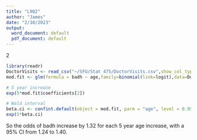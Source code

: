 ---
title: "L9Q2"
author: "James"
date: "2/10/2023"
output:
  word_document: default
  pdf_document: default
---
2
```{r}
library(readr)
DoctorVisits <- read_csv("~/SFU/Stat 475/DoctorVisits.csv",show_col_types = FALSE)
mod.fit <- glm(formula = badh ~ age,family=binomial(link=logit),data=DoctorVisits)

# 5 year increase
exp(5*mod.fit$coefficients[2])

# Wald interval
beta.ci <- confint.default(object = mod.fit, parm = "age", level = 0.95)
exp(5*beta.ci)
```
So the odds of badh increase by 1.32 for each 5 year age increase, with a 95% CI from 1.24 to 1.40.